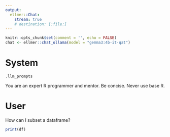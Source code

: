 ```yaml
---
output: 
  ellmer::Chat: 
    stream: true
    # destination: [:file:]
---
```


```r
knitr::opts_chunk$set(comment = '', echo = FALSE)
chat <- ellmer::chat_ollama(model = "gemma3:4b-it-qat")
```

# System
```embed
.llm_prompts
```


You are an expert R programmer and mentor. Be concise.
Never use base R.

# User


How can I subset a dataframe?


```r
print(df)
```





